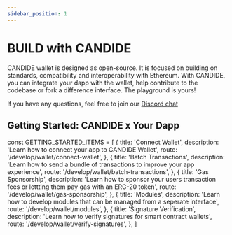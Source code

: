 ```yaml
---
sidebar_position: 1
---
```


# BUILD with CANDIDE
CANDIDE wallet is designed as open-source. It is focused on building on standards, compatibility and interoperability with Ethereum. With CANDIDE, you can integrate your dapp with the wallet, help contribute to the codebase or fork a difference interface. The playground is yours! 

If you have any questions, feel free to join our [Discord chat](https://discord.gg/Q8B6WJ2MvT)

## Getting Started: CANDIDE x Your Dapp

const GETTING_STARTED_ITEMS = [
  {
    title: 'Connect Wallet',
    description: 'Learn how to connect your app to CANDIDE Wallet',
    route: '/develop/wallet/connect-wallet',
  },
  {
    title: 'Batch Transactions',
    description: 'Learn how to send a bundle of transactions to improve your app experience',
    route: '/develop/wallet/batch-transactions',
  },
  {
    title: 'Gas Sponsorship',
    description: 'Learn how to sponsor your users transaction fees or lettting them pay gas with an ERC-20 token',
    route: '/develop/wallet/gas-sponsorship',
  },
  {
    title: 'Modules',
    description: 'Learn how to develop modules that can be managed from a seperate interface',
    route: '/develop/wallet/modules',
  },
  {
    title: 'Signature Verification',
    description: 'Learn how to verify signatures for smart contract wallets',
    route: '/develop/wallet/verify-signatures',
  },
]

<CardList items={GETTING_STARTED_ITEMS} />
